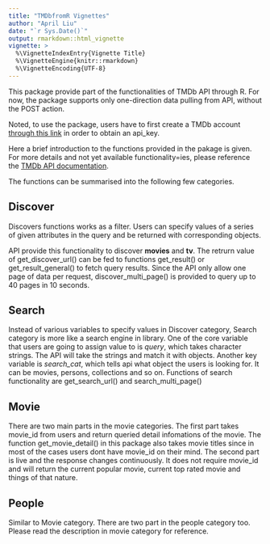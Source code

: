 ```yaml
---
title: "TMDbfromR Vignettes"
author: "April Liu"
date: "`r Sys.Date()`"
output: rmarkdown::html_vignette
vignette: >
  %\VignetteIndexEntry{Vignette Title}
  %\VignetteEngine{knitr::rmarkdown}
  %\VignetteEncoding{UTF-8}
---
```


This package provide part of the functionalities of TMDb API through R. For now, the 
package supports only one-direction data pulling from API, without the POST action.

Noted, to use the package, users have to first create a TMDb account [through this link](https://www.themoviedb.org/account/signup) in order to obtain an api_key. 

Here a brief introduction to the functions provided in the pakage is given. For more details and not yet available functionality=ies, please reference the [TMDb API documentation](https://developers.themoviedb.org/3/getting-started).

The functions can be summarised into the following few categories.

## Discover

Discovers functions works as a filter. Users can specify values of a series of given attributes in the query and be returned with corresponding objects.

API provide this functionality to discover **movies** and **tv**. The retrurn value of get_discover_url() can be fed to functions get_result() or get_result_general() to fetch query results. Since the API only allow one page of data per request, discover_multi_page() is provided to query up to 40 pages in 10 seconds.

## Search

Instead of various variables to specify values in Discover category, Search category is more like a search engine in library. One of the core variable that users are going to assign value to is *query*, which takes character strings. The API will take the strings and match it with objects. Another key variable is *search_cat*, which tells api what object the users is looking for. It can be movies, persons, collections  and so on. Functions of search functionality are get_search_url() and search_multi_page()

## Movie
There are two main parts in the movie categories. The first part takes movie_id from users and return queried detail infomations of the movie. The function get_movie_detail() in this package also takes movie titles since in most of the cases users dont have movie_id on their mind.
The second part is live and the response changes continuously. It does not require movie_id and will return the current popular movie, current top rated movie and things of that nature.

## People
Similar to Movie category. There are two part in the people category too. Please read the description in movie category for reference.

